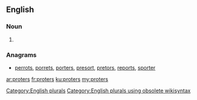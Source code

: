 ==English==

===Noun===
{{head|en}}

# {{plural of|proter}}

===Anagrams===
* [[perrots#English|perrots]], [[porrets#English|porrets]], [[porters#English|porters]], [[presort#English|presort]], [[pretors#English|pretors]], [[reports#English|reports]], [[sporter#English|sporter]]

[[Category:English plurals]][[Category:English plurals using obsolete wikisyntax]]

[[ar:proters]]
[[fr:proters]]
[[ku:proters]]
[[my:proters]]